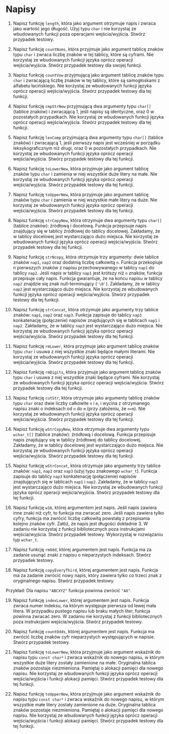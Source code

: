 # Napisy

1. Napisz funkcję `length`, która jako argument otrzymuje napis
i zwraca jako wartość jego długość. Użyj typu `char` i nie korzystaj ze wbudowanych funkcji poza operacjami wejścia/wyjścia. Stwórz przypadek testowy.

2. Napisz funkcję `countNums`, która przyjmuje jako argument tablicę znaków typu `char` i zwraca liczbę znaków w tej tablicy, które są cyframi. Nie korzystaj ze wbudowanych funkcji języka oprócz operacji wejścia/wyjścia. Stwórz przypadek testowy dla swojej funkcji.

3. Napisz funkcję `countVow` przyjmującą jako argument tablicę znaków typu `char` i zwracającą liczbę znaków w tej tablicy, które są samogłoskami z alfabetu łacińskiego. Nie korzystaj ze wbudowanych funkcji języka oprócz operacji wejścia/wyjścia. Stwórz przypadek testowy dla tej funkcji.

4. Napisz funkcję `cmpStrNew` przyjmującą dwa argumenty typu `char[]` (tablice znaków) i zwracającą 1, jeśli napisy są identyczne, oraz 0 w pozostałych przypadkach. Nie korzystaj ze wbudowanych funkcji języka oprócz operacji wejścia/wyjścia. Stwórz przypadek testowy dla tej funkcji.

5. Napisz funkcję `lexComp` przyjmującą dwa argumenty typu `char[]` (tablice znaków) i zwracającą 1, jeśli pierwszy napis jest wcześniej w porządku leksykograficznym niż drugi, oraz 0 w pozostałych przypadkach. Nie korzystaj ze wbudowanych funkcji języka oprócz operacji wejścia/wyjścia. Stwórz przypadek testowy dla tej funkcji.

6. Napisz funkcję `toLowerNew`, która przyjmuje jako argument tablicę znaków typu `char` i zamienia w niej wszystkie duże litery na małe. Nie korzystaj ze wbudowanych funkcji języka oprócz operacji wejścia/wyjścia. Stwórz przypadek testowy dla tej funkcji.

7. Napisz funkcję `toUpperNew`, która przyjmuje jako argument tablicę znaków typu `char` i zamienia w niej wszystkie małe litery na duże. Nie korzystaj ze wbudowanych funkcji języka oprócz operacji wejścia/wyjścia. Stwórz przypadek testowy dla tej funkcji.

8. Napisz funkcję `strCopyNew`, która otrzymuje dwa argumenty typu `char[]` (tablice znaków): źródłową i docelową. Funkcja przepisuje napis znajdujący się w tablicy źródłowej do tablicy docelowej. Zakładamy, że w tablicy docelowej jest wystarczająco dużo miejsca. Nie korzystaj ze wbudowanych funkcji języka oprócz operacji wejścia/wyjścia. Stwórz przypadek testowy dla tej funkcji.

9. Napisz funkcję `strNcopy`, która otrzymuje trzy argumenty: dwie tablice znaków `nap1`, `nap2` oraz dodatnią liczbę całkowitą `n`. Funkcja przekopiuje n pierwszych znaków z napisu przechowywanego w tablicy `nap1` do tablicy `nap2`. Jeśli napis w tablicy `nap1` jest krótszy niż `n` znaków, funkcja przepisuje cały napis. Funkcja gwarantuje, że na końcu napisu w tablicy `nap2` znajdzie się znak null-terminujący (`'\0'`). Zakładamy, że w tablicy `nap2` jest wystarczająco dużo miejsca. Nie korzystaj ze wbudowanych funkcji języka oprócz operacji wejścia/wyjścia. Stwórz przypadek testowy dla tej funkcji.

10. Napisz funkcję `strConcat`, która otrzymuje jako argumenty trzy tablice znaków: `nap1`, `nap2` oraz `nap3`. Funkcja zapisuje do tablicy `nap3` konkatenację (połączenie) napisów znajdujących się w tablicach `nap1` i `nap2`. Zakładamy, że w tablicy `nap3` jest wystarczająco dużo miejsca. Nie korzystaj ze wbudowanych funkcji języka oprócz operacji wejścia/wyjścia. Stwórz przypadek testowy dla tej funkcji.

11. Napisz funkcję `rmLower`, która przyjmuje jako argument tablicę znaków typu `char` i usuwa z niej wszystkie znaki będące małymi literami. Nie korzystaj ze wbudowanych funkcji języka oprócz operacji wejścia/wyjścia. Stwórz przypadek testowy dla tej funkcji.

12. Napisz funkcję `rmDigits`, która przyjmuje jako argument tablicę znaków typu `char` i usuwa z niej wszystkie znaki będące cyframi. Nie korzystaj ze wbudowanych funkcji języka oprócz operacji wejścia/wyjścia. Stwórz przypadek testowy dla tej funkcji.

13. Napisz funkcję `cutStr`, która otrzymuje jako argumenty tablicę znaków typu `char` oraz dwie liczby całkowite `n` i `m`, i wycina z otrzymanego napisu znaki o indeksach od `n` do `m` (przy założeniu, że `n<m`). Nie korzystaj ze wbudowanych funkcji języka oprócz operacji wejścia/wyjścia. Stwórz przypadek testowy dla tej funkcji.

14. Napisz funkcję `wStrCopyNew`, która otrzymuje dwa argumenty typu `wchar_t[]` (tablice znaków): źródłową i docelową. Funkcja przepisuje napis znajdujący się w tablicy źródłowej do tablicy docelowej. Zakładamy, że w tablicy docelowej jest wystarczająco dużo miejsca. Nie korzystaj ze wbudowanych funkcji języka oprócz operacji wejścia/wyjścia. Stwórz przypadek testowy dla tej funkcji.

15. Napisz funkcję `wStrConcat`, która otrzymuje jako argumenty trzy tablice znaków: `nap1`, `nap2` oraz `nap3` (użyj typu znakowego `wchar_t`). Funkcja zapisuje do tablicy `nap3` konkatenację (połączenie) napisów znajdujących się w tablicach `nap1` i `nap2`. Zakładamy, że w tablicy `nap3` jest wystarczająco dużo miejsca. Nie korzystaj ze wbudowanych funkcji języka oprócz operacji wejścia/wyjścia. Stwórz przypadek testowy dla tej funkcji.


16. Napisz funkcję `w16`, której argumentem jest napis. Jeśli napis zawiera inne znaki niż cyfr, to funkcja ma zwracać zero. Jeśli napis zawiera tylko cyfry, funkcja ma zwrócić liczbę całkowitą powstałą z przepisania kolejno znaków cyfr. Załóż, że napis jest długości dokładnie 3. W zadaniu nie korzystaj z funkcji bibliotecznych poza instrukcjami wejścia/wyjścia. Stwórz przypadek testowy. Wykorzystaj w rozwiązaniu typ `wchar_t`.

17. Napisz funkcję `rmOdd`, której argumentem jest napis. Funkcja ma za zadanie usunąć znaki z napisu o nieparzystych indeksach. Stwórz przypadek testowy.

18. Napisz funkcję `copyEveryThird`, której argumentem jest napis. Funkcja ma za zadanie zwrócić nowy napis, który zawiera tylko co trzeci znak z oryginalnego napisu. Stwórz przypadek testowy.

Przykład: Dla napisu `"ABCXYZ"` funkcja powinna zwrócić `"AX"`.

19. Napisz funkcję `indexLower`, której argumentem jest napis. Funkcja zwraca numer indeksu, na którym występuje pierwsza od lewej mała litera. W przypadku pustego napisu lub braku małych liter, funkcja powinna zwracać zero. W zadaniu nie korzystaj z funkcji bibliotecznych poza instrukcjami wejścia/wyjścia. Stwórz przypadek testowy.

20. Napisz funkcję `countOdds`, której argumentem jest napis. Funkcja ma zwrócić liczbę znaków cyfr nieparzystych występujących w napisie. Stwórz przypadek testowy.

21. Napisz funkcję `toLowerNew`, która przyjmuje jako argument wskaźnik do napisu typu `const char*` i zwraca wskaźnik do nowego napisu, w którym wszystkie duże litery zostały zamienione na małe. Oryginalna tablica znaków pozostaje niezmieniona. Pamiętaj o alokacji pamięci dla nowego napisu. Nie korzystaj ze wbudowanych funkcji języka oprócz operacji wejścia/wyjścia i funkcji alokacji pamięci. Stwórz przypadek testowy dla tej funkcji.

22. Napisz funkcję `toUpperNew`, która przyjmuje jako argument wskaźnik do napisu typu `const char*` i zwraca wskaźnik do nowego napisu, w którym wszystkie małe litery zostały zamienione na duże. Oryginalna tablica znaków pozostaje niezmieniona. Pamiętaj o alokacji pamięci dla nowego napisu. Nie korzystaj ze wbudowanych funkcji języka oprócz operacji wejścia/wyjścia i funkcji alokacji pamięci. Stwórz przypadek testowy dla tej funkcji.
